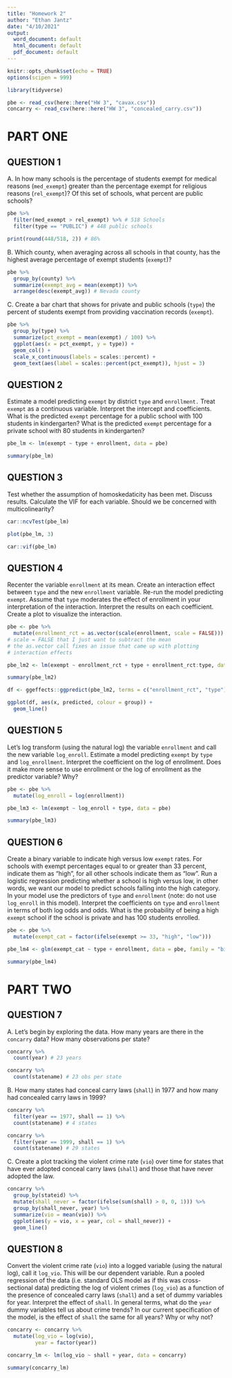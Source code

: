 ```yaml
---
title: "Homework 2"
author: "Ethan Jantz"
date: "4/10/2021"
output:
  word_document: default
  html_document: default
  pdf_document: default
---
```


```r
knitr::opts_chunk$set(echo = TRUE)
options(scipen = 999)

library(tidyverse)

pbe <- read_csv(here::here("HW 3", "cavax.csv"))
concarry <- read_csv(here::here("HW 3", "concealed_carry.csv"))
```

# PART ONE

## QUESTION 1

A. In how many schools is the percentage of students exempt for medical reasons (`med_exempt`) greater than the percentage exempt for religious reasons (`rel_exempt`)? Of this set of schools, what percent are public schools?

```r
pbe %>%
  filter(med_exempt > rel_exempt) %>% # 518 Schools
  filter(type == "PUBLIC") # 448 public schools

print(round(448/518, 2)) # 86%
```

B. Which county, when averaging across all schools in that county, has the highest average percentage of exempt students (`exempt`)?

```r
pbe %>%
  group_by(county) %>%
  summarize(exempt_avg = mean(exempt)) %>%
  arrange(desc(exempt_avg)) # Nevada county
```

C. Create a bar chart that shows for private and public schools (`type`) the percent of students exempt from providing vaccination records (`exempt`). 

```r
pbe %>%
  group_by(type) %>%
  summarize(pct_exempt = mean(exempt) / 100) %>%
  ggplot(aes(x = pct_exempt, y = type)) +
  geom_col() +
  scale_x_continuous(labels = scales::percent) + 
  geom_text(aes(label = scales::percent(pct_exempt)), hjust = 3)
```

## QUESTION 2

Estimate a model predicting `exempt` by district `type` and `enrollment.` Treat `exempt` as a continuous variable. Interpret the intercept and coefficients. What is the predicted `exempt` percentage for a public school with 100 students in kindergarten? What is the predicted `exempt` percentage for a private school with 80 students in kindergarten?

```r
pbe_lm <- lm(exempt ~ type + enrollment, data = pbe)

summary(pbe_lm)
```

## QUESTION 3

Test whether the assumption of homoskedaticity has been met. Discuss results. Calculate the VIF for each variable. Should we be concerned with multicolinearity?

```r
car::ncvTest(pbe_lm)

plot(pbe_lm, 3)
```

```r
car::vif(pbe_lm)
```

## QUESTION 4

Recenter the variable `enrollment` at its mean. Create an interaction effect between `type` and the new `enrollment` variable. Re-run the model predicting `exempt`. Assume that `type` moderates the effect of enrollment in your interpretation of the interaction. Interpret the results on each coefficient. Create a plot to visualize the interaction.

```r
pbe <- pbe %>%
  mutate(enrollment_rct = as.vector(scale(enrollment, scale = FALSE))) # scale recenters based on mean and variance
# scale = FALSE that I just want to subtract the mean
# the as.vector call fixes an issue that came up with plotting
# interaction effects

pbe_lm2 <- lm(exempt ~ enrollment_rct + type + enrollment_rct:type, data = pbe)

summary(pbe_lm2)
```

```r
df <- ggeffects::ggpredict(pbe_lm2, terms = c("enrollment_rct", "type"))

ggplot(df, aes(x, predicted, colour = group)) + 
  geom_line()
```


## QUESTION 5

Let's log transform (using the natural log) the variable `enrollment` and call the new variable `log_enroll`. Estimate a model predicting `exempt` by `type` and `log_enrollment`. Interpret the coefficient on the log of enrollment. Does it make more sense to use enrollment or the log of enrollment as the predictor variable? Why?

```r
pbe <- pbe %>%
  mutate(log_enroll = log(enrollment))

pbe_lm3 <- lm(exempt ~ log_enroll + type, data = pbe)

summary(pbe_lm3)
```

## QUESTION 6

Create a binary variable to indicate high versus low `exempt` rates. For schools with exempt percentages equal to or greater than 33 percent, indicate them as "high", for all other schools indicate them as "low". Run a logistic regression predicting whether a school is high versus low, in other words, we want our model to predict schools falling into the high category. In your model use the predictors of `type` and `enrollment` (note: do not use `log_enroll` in this model). Interpret the coefficients on `type` and `enrollment` in terms of both log odds and odds. What is the probability of being a high `exempt` school if the school is private and has 100 students enrolled. 

```r
pbe <- pbe %>%
  mutate(exempt_cat = factor(ifelse(exempt >= 33, "high", "low")))

pbe_lm4 <- glm(exempt_cat ~ type + enrollment, data = pbe, family = "binomial")

summary(pbe_lm4)
```

# PART TWO

## QUESTION 7

A. Let's begin by exploring the data. How many years are there in the `concarry` data? How many observations per state?

```r
concarry %>%
  count(year) # 23 years

concarry %>%
  count(statename) # 23 obs per state
```

B. How many states had conceal carry laws (`shall`) in 1977 and how many had concealed carry laws in 1999?

```r
concarry %>%
  filter(year == 1977, shall == 1) %>%
  count(statename) # 4 states

concarry %>%
  filter(year == 1999, shall == 1) %>%
  count(statename) # 29 states
```

C. Create a plot tracking the violent crime rate (`vio`) over time for states that have ever adopted conceal carry laws (`shall`) and those that have never adopted the law. 

```r
concarry %>%
  group_by(stateid) %>%
  mutate(shall_never = factor(ifelse(sum(shall) > 0, 0, 1))) %>%
  group_by(shall_never, year) %>%
  summarize(vio = mean(vio)) %>%
  ggplot(aes(y = vio, x = year, col = shall_never)) +
  geom_line()
```


## QUESTION 8

Convert the violent crime rate (`vio`) into a logged variable (using the natural log), call it `log_vio`. This will be our dependent variable. Run a pooled regression of the data (i.e. standard OLS model as if this was cross-sectional data) predicting the log of violent crimes (`log_vio`) as a function of the presence of concealed carry laws (`shall`) and a set of dummy variables for year. Interpret the effect of `shall`. In general terms, what do the `year` dummy variables tell us about crime trends? In our current specification of the model, is the effect of `shall` the same for all years? Why or why not?

```r
concarry <- concarry %>%
  mutate(log_vio = log(vio),
         year = factor(year))

concarry_lm <- lm(log_vio ~ shall + year, data = concarry)

summary(concarry_lm)
```

